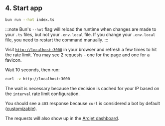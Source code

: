 ## 4. Start app

```bash
bun run --hot index.ts
```

:::note
Bun's `--hot` flag will reload the runtime when changes are made to your `.ts`
files, but not your `.env.local` file. If you change your `.env.local` file,
you need to restart the command manually.
:::

Visit [`http://localhost:3000`](http://localhost:3000) in your browser and
refresh a few times to hit the rate limit. You may see 2 requests - one for the
page and one for a favicon.

Wait 10 seconds, then run:

```sh
curl -v http://localhost:3000
```

The wait is necessary because the decision is cached for your IP based on the
`interval` rate limit configuration.

You should see a `403` response because `curl` is considered a bot by default
([customizable](/bot-protection/identifying-bots)).

The requests will also show up in the [Arcjet
dashboard](https://app.arcjet.com).
